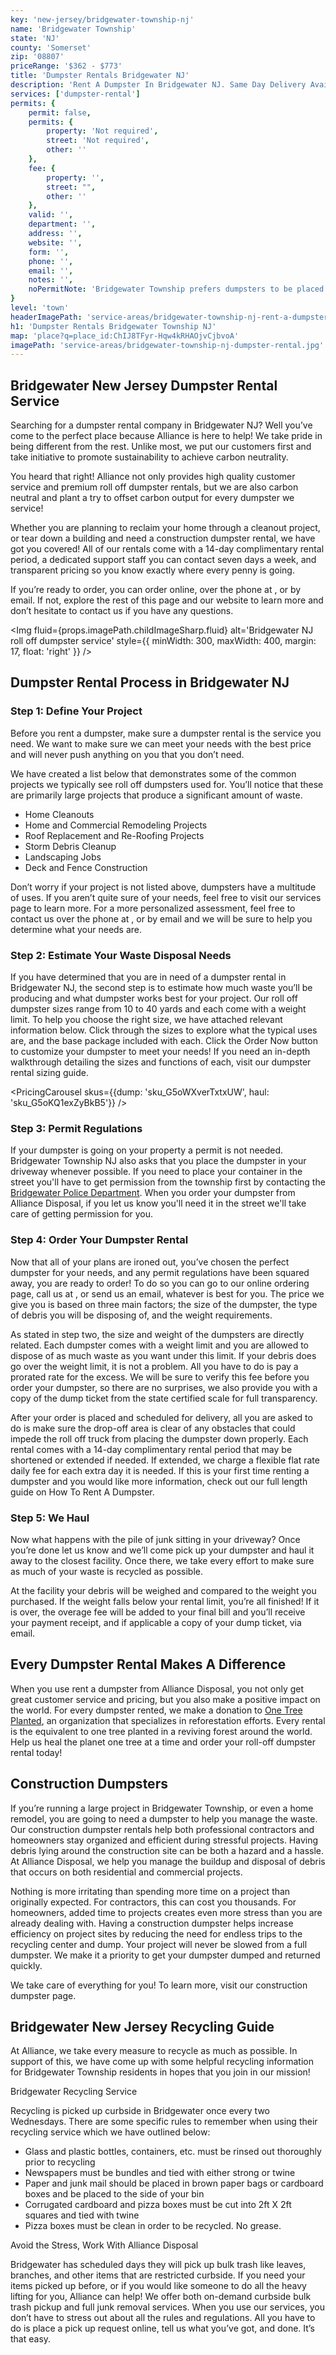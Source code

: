 ```yaml
---
key: 'new-jersey/bridgewater-township-nj'
name: 'Bridgewater Township'
state: 'NJ'
county: 'Somerset'
zip: '08807'
priceRange: '$362 - $773'
title: 'Dumpster Rentals Bridgewater NJ'
description: 'Rent A Dumpster In Bridgewater NJ. Same Day Delivery Available. Straight Forward Pricing. 14 Day Complimentary Rental Periods.'
services: ['dumpster-rental']
permits: {
    permit: false,
    permits: {
        property: 'Not required',
        street: 'Not required',
        other: ''
    },
    fee: {
        property: '',
        street: "",
        other: ''
    },
    valid: '',
    department: '',
    address: '',
    website: '',
    form: '',
    phone: '',
    email: '',
    notes: '',
    noPermitNote: 'Bridgewater Township prefers dumpsters to be placed in the driveway. However, if the dumpster must be placed in the street, you may do so with approval from the town. When you order a dumpster rental from Alliance Disposal we take care of getting permission for you.'
}
level: 'town'
headerImagePath: 'service-areas/bridgewater-township-nj-rent-a-dumpster.jpg'
h1: 'Dumpster Rentals Bridgewater Township NJ'
map: 'place?q=place_id:ChIJ8TFyr-Hqw4kRHAOjvCjbvoA'
imagePath: 'service-areas/bridgewater-township-nj-dumpster-rental.jpg'
---
```





## Bridgewater New Jersey Dumpster Rental Service

Searching for a dumpster rental company in Bridgewater NJ? Well you’ve come to the perfect place because Alliance is here to help! We take pride in being different from the rest. Unlike most, we put our customers first and take initiative to promote sustainability to achieve carbon neutrality.

You heard that right! Alliance not only provides high quality customer service and premium roll off dumpster rentals, but we are also carbon neutral and plant a try to offset carbon output for every dumpster we service!

Whether you are planning to reclaim your home through a cleanout project, or tear down a building and need a construction dumpster rental, we have got you covered! All of our rentals come with a 14-day complimentary rental period, a dedicated support staff you can contact seven days a week, and transparent pricing so you know exactly where every penny is going.

If you’re ready to order, you can <Link to={Paths.orderRollOff}>order online</Link>, over the phone at <TelDisplay />, or by <Link to={Paths.quoteRollOff}>email</Link>. If not, explore the rest of this page and our website to learn more and don’t hesitate to contact us if you have any questions.

<Img
    fluid={props.imagePath.childImageSharp.fluid}
    alt='Bridgewater NJ roll off dumpster service'
    style={{
        minWidth: 300,
        maxWidth: 400,
        margin: 17,
        float: 'right'
    }}
/>

## Dumpster Rental Process in Bridgewater NJ

### Step 1: Define Your Project

Before you rent a dumpster, make sure a dumpster rental is the service you need. We want to make sure we can meet your needs with the best price and will never push anything on
you that you don’t need.

We have created a list below that demonstrates some of the common projects we typically see roll off dumpsters used for. You’ll notice that these are primarily large projects that produce a significant amount of waste.

- Home Cleanouts
- Home and Commercial Remodeling Projects
- Roof Replacement and Re-Roofing Projects
- Storm Debris Cleanup
- Landscaping Jobs
- Deck and Fence Construction

Don’t worry if your project is not listed above, dumpsters have a multitude of uses. If you aren’t quite sure of your needs, feel free to visit our <Link to={Paths.services}>services</Link> page to learn more. For a more personalized assessment, feel free to contact us over the phone at <TelDisplay />, or by <Link to={Paths.contact}>email</Link> and we will be sure to help you determine what your needs are.

### Step 2: Estimate Your Waste Disposal Needs

If you have determined that you are in need of a dumpster rental in Bridgewater NJ, the second step is to estimate how much waste you’ll be producing and what dumpster works best for your project. Our roll off dumpster sizes range from 10 to 40 yards and each come with a weight limit. To help you choose the right size, we have attached relevant information below. Click through the sizes to explore what the typical uses are, and the base package included with each. Click the Order Now button to customize your dumpster to meet your needs! If you need an in-depth walkthrough detailing the sizes and functions of each, visit our <Link to={Paths.rollOffSizingGuide}>dumpster rental sizing guide</Link>.

<PricingCarousel
    skus={{dump: 'sku_G5oWXverTxtxUW', haul: 'sku_G5oKQ1exZyBkB5'}}
/>

### Step 3: Permit Regulations

If your dumpster is going on your property a permit is not needed. Bridgewater Township NJ also asks that you place the dumpster in your driveway whenever possible. If you need to place your container in the street you'll have to get permission from the township first by contacting the <a href='https://www.bridgewaterpd.com/' target="_blank" rel="noopener norefferer">Bridgewater Police Department</a>. When you order your dumpster from Alliance Disposal, if you let us know you'll need it in the street we'll take care of getting permission for you.

### Step 4: Order Your Dumpster Rental

Now that all of your plans are ironed out, you’ve chosen the perfect dumpster for your needs, and any permit regulations have been squared away, you are ready to order! To do so you can go to our <Link to={Paths.orderRollOff}>online ordering</Link> page, call us at <TelDisplay />, or send us an <Link to={Paths.quoteRollOff}>email</Link>, whatever is best for you. The price we give you is based on three main factors; the size of the dumpster, the type of debris you will be disposing of, and the weight requirements.

As stated in step two, the size and weight of the dumpsters are directly related. Each dumpster comes with a weight limit and you are allowed to dispose of as much waste as you want under this limit. If your debris does go over the weight limit, it is not a problem. All you have to do is pay a prorated rate for the excess. We will be sure to verify this fee before you order your dumpster, so there are no surprises, we also provide you with a copy of the dump ticket from the state certified scale for full transparency.

After your order is placed and scheduled for delivery, all you are asked to do is make sure the drop-off area is clear of any obstacles that could impede the roll off truck from placing the dumpster down properly. Each rental comes with a 14-day complimentary rental period that may be shortened or extended if needed. If extended, we charge a flexible flat rate daily fee for each extra day it is needed. If this is your first time renting a dumpster and you would like more information, check out our full length guide on <Link to={Paths.howToRentADumpster}>How To Rent A Dumpster</Link>.

### Step 5: We Haul

Now what happens with the pile of junk sitting in your driveway? Once you’re done let us know and we’ll come pick up your dumpster and haul it away to the closest facility. Once there, we take every effort to make sure as much of your waste is recycled as possible.

At the facility your debris will be weighed and compared to the weight you purchased. If the
weight falls below your rental limit, you’re all finished! If it is over, the overage fee will be
added to your final bill and you’ll receive your payment receipt, and if applicable a copy of your dump ticket, via email.

## Every Dumpster Rental Makes A Difference

When you use rent a dumpster from Alliance Disposal, you not only get great customer service and pricing, but you also make a positive impact on the world. For every dumpster rented, we make a donation to <a href='https://onetreeplanted.org/' target="_blank" rel="noopener norefferer">One Tree Planted</a>, an organization that specializes in reforestation efforts. Every rental is the equivalent to one tree planted in a reviving forest around the world. Help us heal the planet one tree at a time and <Link to={Paths.orderRollOff}>order</Link> your roll-off dumpster rental today!

## Construction Dumpsters

If you’re running a large project in Bridgewater Township, or even a home remodel, you are going to need a dumpster to help you manage the waste. Our construction dumpster rentals help both professional contractors and homeowners stay organized and efficient during stressful projects. Having debris lying around the construction site can be both a hazard and a hassle. At Alliance Disposal, we help you manage the buildup and disposal of debris that occurs on both residential and commercial projects.

Nothing is more irritating than spending more time on a project than originally expected. For contractors, this can cost you thousands. For homeowners, added time to projects creates even more stress than you are already dealing with. Having a construction dumpster helps increase efficiency on project sites by reducing the need for endless trips to the recycling center and dump. Your project will never be slowed from a full dumpster. We make it a priority to get your dumpster dumped and returned quickly. 

We take care of everything for you! To learn more, visit our <Link to={Paths.cAndDDumpsters}>construction dumpster</Link> page.

<DumpsterRentalCTA
    imageAlt='Bridgewater NJ Dumpster Rentals'
/>

## Bridgewater New Jersey Recycling Guide

At Alliance, we take every measure to recycle as much as possible. In support of this, we have come up with some helpful recycling information for Bridgewater Township residents in hopes that you join in our mission!

Bridgewater Recycling Service

Recycling is picked up curbside in Bridgewater once every two Wednesdays. There are some specific rules to remember when using their recycling service which we have outlined below:

- Glass and plastic bottles, containers, etc. must be rinsed out thoroughly prior to recycling
- Newspapers must be bundles and tied with either strong or twine
- Paper and junk mail should be placed in brown paper bags or cardboard boxes and be placed to
the side of your bin
- Corrugated cardboard and pizza boxes must be cut into 2ft X 2ft squares and tied with twine
- Pizza boxes must be clean in order to be recycled. No grease.

Avoid the Stress, Work With Alliance Disposal

Bridgewater has scheduled days they will pick up bulk trash like leaves, branches, and
other items that are restricted curbside. If you need your items picked up before, or if you would like someone to do all the heavy lifting for you, Alliance can help! We offer both <Link to={Paths.quoteOnDemand}>on-demand curbside bulk trash pickup</Link> and <Link to={Paths.quoteJunkRemoval}>full junk removal services</Link>. When you use our services, you don’t have to stress out about all the rules and regulations. All you have to do is place a pick up request online, tell us what you’ve got, and done. It’s that easy.
